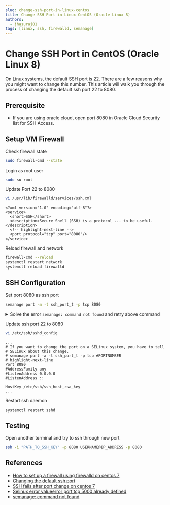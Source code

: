 ```yaml
---
slug: change-ssh-port-in-linux-centos
title: Change SSH Port in Linux CentOS (Oracle Linux 8)
authors:
  - jhasuraj01
tags: [linux, ssh, firewalld, semanage]
---
```



# Change SSH Port in CentOS (Oracle Linux 8)

On Linux systems, the default SSH port is 22. There are a few reasons
why you might want to change this number. This article will walk you
through the process of changing the default ssh port 22 to 8080.

<!--truncate-->

## Prerequisite
- If you are using oracle cloud, open port 8080 in Oracle Cloud Security list for SSH Access.

## Setup VM Firewall

Check firewall state
```bash
sudo firewall-cmd --state
```

Login as root user
```bash
sudo su root
```

Update Port 22 to 8080
```bash
vi /usr/lib/firewalld/services/ssh.xml
```

```output title='~/usr/lib/firewalld/services/ssh.xml'
<?xml version="1.0" encoding="utf-8"?>
<service>
  <short>SSH</short>
  <description>Secure Shell (SSH) is a protocol ... to be useful.</description>
  <!-- highlight-next-line -->
  <port protocol="tcp" port="8080"/>
</service>
```

Reload firewall and network
```bash
firewall-cmd --reload
systemctl restart network
systemctl reload firewalld
```

## SSH Configuration

Set port 8080 as ssh port
```bash
semanage port -m -t ssh_port_t -p tcp 8080
```

<details close>

<summary>Solve the error <code>semanage: command not found</code> and retry above command</summary>

```bash title='Check your linux distribution'
cat /etc/os-release | grep -E -i 'Fedora|Debian|CentOS'
```

<Tabs groupId="linux-distro">

<TabItem value="debian" label="Debian" default>

```bash title='Install semanage via apt'
apt-get install policycoreutils-python-utils
```

</TabItem>
<TabItem value="fedora" label="Fedora">

```bash title='Install semanage via dnf'
dnf install policycoreutils-python-utils
```

</TabItem>
<TabItem value="centos" label="CentOS">

```bash title='Install semanage via yum'
yum install policycoreutils-python
```

</TabItem>
</Tabs>

</details>

Update ssh port 22 to 8080
```bash
vi /etc/ssh/sshd_config
```

```output title='~/etc/ssh/sshd_config'
...
# If you want to change the port on a SELinux system, you have to tell
# SELinux about this change.
# semanage port -a -t ssh_port_t -p tcp #PORTNUMBER
# highlight-next-line
Port 8080
#AddressFamily any
#ListenAddress 0.0.0.0
#ListenAddress ::

HostKey /etc/ssh/ssh_host_rsa_key
...
```

Restart ssh daemon
```bash
systemctl restart sshd
```

## Testing

Open another terminal and try to ssh through new port
```bash
ssh -i "PATH_TO_SSH_KEY" -p 8080 USERNAME@IP_ADDRESS -p 8080
```

## References
- [How to set up a firewall using firewalld on centos 7](https://www.digitalocean.com/community/tutorials/how-to-set-up-a-firewall-using-firewalld-on-centos-7)
- [Changing the default ssh port](https://www.ionos.com/help/server-cloud-infrastructure/getting-started/important-security-information-for-your-server/changing-the-default-ssh-port/)
- [SSH fails after port change on centos 7](https://serverfault.com/questions/834195/ssh-fails-after-port-change-on-centos-7)
- [Selinux error valueerror port tcp 5000 already defined](https://serverfault.com/questions/790404/selinux-error-valueerror-port-tcp-5000-already-defined)
- [semanage: command not found](https://www.thegeekdiary.com/semanage-command-not-found/)